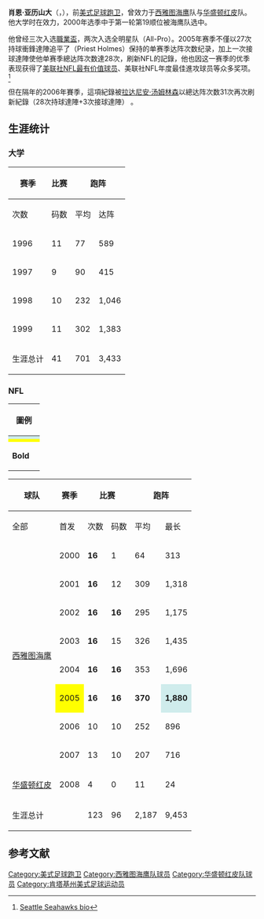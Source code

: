 {{Infobox NFL player
|image=Shaun Alexander crop-SeahawksTC-EWU.jpg
|caption=2006年
|image_size=200px
|number=37
|position=[[跑卫|跑卫]]
|birth_date={{birth date and age|1977|8|30}}
|birth_place=[[肯塔基州|肯塔基州]]Florence
|heightft=5
|heightin=11
|weight=225
|college={{link-en|阿拉巴馬大學紅潮隊|Alabama Crimson Tide football}}
|draftyear=2000年
|draftround=1
|draftpick=19
|debutyear=2000年
|debutteam=西雅图海鹰
|finalyear=2008年
|finalteam=华盛顿红皮
|pastteams=<nowiki></nowiki>
* [[西雅图海鹰|西雅图海鹰]]（2000－2007）
* [[华盛顿红皮|华盛顿红皮]]（2008）
|highlights=<nowiki></nowiki>
* 1次國聯冠军（2005）
* 1次[[美联社NFL最有价值球员|美联社NFL最有价值球员]]（2005）
* 1次PFWA NFL最有价值球员（2005）
* 1次美联社NFL年度最佳進攻球员（2005）
* 3次入选[[明星碗|明星碗]]（2003、2004、2005）
* 1次入选全明星第一队（2005）
* 1次入选全明星第二队（2004）
* 1次NFL跑阵碼數首位（2005）
* 2次NFL跑阵達陣首位（2001、2005）
* 1次年度伯特·貝爾獎（Bert Bell Award）（2005）
* 入選NFL2000年代明星队
* 入選西雅图海鹰35周年明星队
* 入選全美大學全明星第一隊（First-team All-American）（1999）
* 入選東南聯盟全明星第一隊（First-team All-SEC）（1999）
* 入選東南聯盟全明星第二隊（Second-team All-SEC）（1998）
* 入選USA Today全美高中明星隊（USA Today High School All-American）（1994）
* 1次年度美式足球先生獎（肯塔基州）（Mr. Football Award (Kentucky)）（1994）
|statseason=2008
|statlabel1=跑阵码数
|statvalue1=9,453
|statlabel2=平均跑阵
|statvalue2=4.3
|statlabel3=[[达阵_(美式足球)|达阵]]
|statvalue3=100
|statlabel4=接球次數
|statvalue4=215
|statlabel5=接球码数
|statvalue5=1,520
|statlabel6=[[达阵_(美式足球)|达阵]]
|statvalue6=12
|nfl=ALE617460
}}

'''肖恩·亚历山大'''（{{lang-en|Shaun Alexander}}，{{bd|1977年|8月30日}}），前[[美式足球|美式足球]][[跑卫|跑卫]]，曾效力于[[西雅图海鹰|西雅图海鹰]]队与[[华盛顿红皮|华盛顿红皮]]队。他大学时在{{link-en|阿拉巴馬大學紅潮隊|Alabama Crimson Tide football}}效力，2000年选季中于第一轮第19顺位被海鹰队选中。

他曾经三次入选[[職業盃|職業盃]]，两次入选全明星队（All-Pro）。2005年赛季不僅以27次持球衝鋒達陣追平了{{link-en|普雷斯特·霍姆斯|Priest Holmes}}（Priest Holmes）保持的单赛季达阵次数纪录，加上一次接球達陣使他单赛季總达阵次数達28次，刷新NFL的記錄，他也因这一赛季的优季表现获得了[[美联社NFL最有价值球员|美联社NFL最有价值球员]]、美联社NFL年度最佳進攻球员等众多奖项。<ref>[https://web.archive.org/web/20080205192840/http://www.seahawks.com/Team/Players.aspx?id=12840 Seattle Seahawks bio]</ref>

但在隔年的2006年賽季，這項紀錄被[[拉达尼安·汤姆林森|拉达尼安·汤姆林森]]以總达阵次数31次再次刷新紀錄（28次持球達陣+3次接球達陣） 。

== 生涯统计 ==
=== 大学 ===
{| class="wikitable" style="text-align:center;"
! rowspan=2|赛季
! rowspan=2|比赛
! colspan=6|跑阵
! colspan=6|接球
|-
! 次数 !! 码数 !! 平均 !! 达阵 !! 最长 !! 平均每场
! 次数 !! 码数 !! 平均 !! 达阵 !! 最长 !! 平均每场
|-
| 1996 || 11
| 77 || 589 || 7.6 || 6 || 73 || 53.5
|  7 ||  53 || 7.6 || 0 || 28 ||  4.8
|-
| 1997 || 9
| 90 || 415 || 4.6 || 3 || 27 || 46.1
|  4 ||  37 || 9.3 || 0 || 22 ||  4.1
|-
| 1998 || 10
| 232 || 1,046 ||  4.5 || 12 || 37 || 104.6
|  25 ||   379 || 15.2 ||  4 || 43 ||  37.9
|-
| 1999 || 11
| 302 || 1,383 ||  4.6 || 19 || 38 || 125.7
|  25 ||   323 || 12.9 ||  4 || 51 ||  29.4
|-
! 生涯总计 !! 41
! 701 !! 3,433 !!  4.9 !! 40 !! 73 !! 83.7
!  61 !!   792 !! 13.0 !! 8 !! 51 !! 19.3
|}

=== NFL ===
{| class="wikitable"
|-
! colspan="2"| 圖例
|-
| style="background:#cfecec; width:3em"|
| 聯盟領先者
|-
| style="background:#FFFF00; width:3em"|
| 年度最有價值球員（MVP）及年度最佳進攻球員（OPOTY）
|-
| '''Bold'''
| 生涯最高
|}

{| class="wikitable" style="text-align:center;"
! rowspan=2|球队 !! rowspan=2|赛季 !! colspan=2|比赛
! colspan=5|跑阵 !! colspan=5|接球 !! colspan=2|失误
|-
! 全部 !! 首发 !! 次数 !! 码数 !! 平均 !! 最长 !! 达阵
! 次数!! 码数 !! 平均 !! 最长 !! 达阵 !! 失误 !! 掉球
|-
| rowspan=8|[[西雅图海鹰|西雅图海鹰]] || 2000 || '''16''' || 1
| 64 || 313 || 4.9 || 50 || 2
|  5 ||  41 || 8.2 || 18 || 0 || 2 || 2
|-
| 2001 || '''16''' || 12
| 309 || 1,318 || 4.3 || '''88''' || style="background:#cfecec;"| 14
| 44 || 343 || 7.8 || 28 || 2 || 4 || '''4'''
|-
| 2002 || '''16''' || '''16'''
| 295 || 1,175 || 4.0 || 58 || 16
| '''59''' || '''460''' || 7.8 || '''80''' || 2 || 3 || 1
|-
| 2003 || '''16''' || 15
| 326 || 1,435 || 4.4 || 55 || 14
| 42 || 295 || 7.0 || 22 ||  2 || 4 || 3
|-
| 2004 || '''16''' || '''16'''
| 353 || 1,696 || 4.8 || 44 || 16
|  23 ||   170 || 7.4 || 24 || '''4''' || 5 || 3
|-
| style="background:#FFFF00;"| 2005 || '''16''' || '''16'''
| '''370''' || style="background:#cfecec;"| '''1,880''' || '''5.1''' || '''88''' || style="background:#cfecec;"| '''27'''
|  15 || 78 || 5.2 ||  9 ||  1 || 5 || 1
|-
| 2006 || 10 || 10
| 252 || 896 || 3.6 || 33 || 7
|  12 || 48 || 4.0 || 14 || 0 || '''6''' || 3
|-
| 2007 || 13 || 10
| 207 || 716 || 3.5 || 25 || 4
| 14 || 76 || 5.4 || 18 || 1 || 2 || 0
|-
| [[华盛顿红皮|华盛顿红皮]]
| 2008 || 4 || 0
| 11 || 24 || 2.2 || 8 || 0
| 1 || 9 || '''9.0''' || 9 || 0 || 0 || 0
|-
! colspan=2|生涯总计
! 123 !! 96 !! 2,187 !! 9,453 !! 4.3 !! 88 !! 100
! 215 !! 1,520 !! 7.1 !! 80 !! 12
! 31 !! 17
|}

== 参考文献 ==
{{Reflist}}

{{NFL2000s}}

{{Authority control}}
{{DEFAULTSORT:Alexander, Shaun}}
[[Category:美式足球跑卫|Category:美式足球跑卫]]
[[Category:西雅图海鹰队球员|Category:西雅图海鹰队球员]]
[[Category:华盛顿红皮队球员|Category:华盛顿红皮队球员]]
[[Category:肯塔基州美式足球运动员|Category:肯塔基州美式足球运动员]]